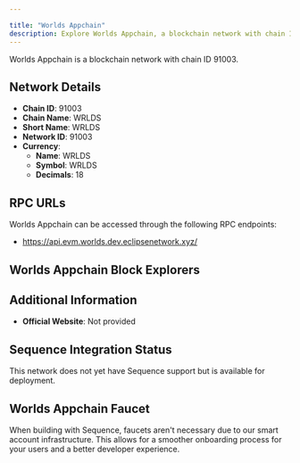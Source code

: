 ```yaml
---

title: "Worlds Appchain"
description: Explore Worlds Appchain, a blockchain network with chain ID 91003. Learn about its native currency, WRLDS, and how to interact with the network.
---
```




Worlds Appchain is a blockchain network with chain ID 91003.

## Network Details

- **Chain ID**: 91003
- **Chain Name**: WRLDS
- **Short Name**: WRLDS
- **Network ID**: 91003
- **Currency**: 
  - **Name**: WRLDS
  - **Symbol**: WRLDS
  - **Decimals**: 18

## RPC URLs

Worlds Appchain can be accessed through the following RPC endpoints:

- https://api.evm.worlds.dev.eclipsenetwork.xyz/

## Worlds Appchain Block Explorers



## Additional Information

- **Official Website**: Not provided

## Sequence Integration Status

This network does not yet have Sequence support but is available for deployment.

## Worlds Appchain Faucet

When building with Sequence, faucets aren't necessary due to our smart account infrastructure. This allows for a smoother onboarding process for your users and a better developer experience.

